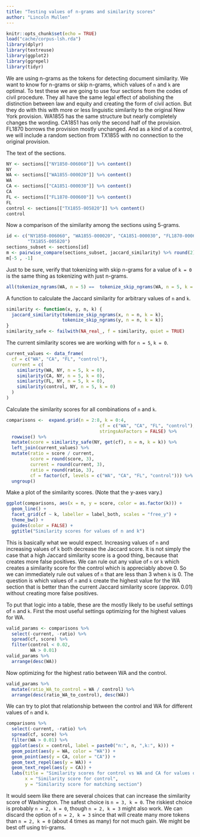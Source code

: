 ```yaml
---
title: "Testing values of n-grams and similarity scores"
author: "Lincoln Mullen"
---
```


```r
knitr::opts_chunk$set(echo = TRUE)
load("cache/corpus-lsh.rda")
library(dplyr)
library(textreuse)
library(ggplot2)
library(ggrepel)
library(tidyr)
```

We are using n-grams as the tokens for detecting document similarity. We want to know for n-grams or skip n-grams, which values of `n` and `k` are optimal. To test these we are going to use four sections from the codes of civil procedure. They all have the same legal effect of abolishing the distinction between law and equity and creating the form of civil action. But they do with this with more or less linguistic similarity to the original New York provision. WA1855 has the same structure but nearly completely changes the wording. CA1851 has only the second half of the provision. FL1870 borrows the provision mostly unchanged. And as a kind of a control, we will include a random section from TX1855 with no connection to the original provision.

The text of the sections.

```r
NY <- sections[["NY1850-006060"]] %>% content()
NY
WA <- sections[["WA1855-000020"]] %>% content()
WA
CA <- sections[["CA1851-000030"]] %>% content()
CA
FL <- sections[["FL1870-000600"]] %>% content()
FL
control <- sections[["TX1855-005820"]] %>% content()
control
```

Now a comparison of the similarity among the sections using 5-grams.

```r
id <- c("NY1850-006060", "WA1855-000020", "CA1851-000030", "FL1870-000600",
        "TX1855-005820")
sections_subset <- sections[id]
m <- pairwise_compare(sections_subset, jaccard_similarity) %>% round(2)
m[-5 , -1]
```

Just to be sure, verify that tokenizing with skip n-grams for a value of `k = 0` is the same thing as tokenizing with just n-grams.

```r
all(tokenize_ngrams(WA, n = 5) ==  tokenize_skip_ngrams(WA, n = 5, k = 0))
```

A function to calculate the Jaccard similarity for arbitrary values of `n` and `k`.

```r
similarity <- function(x, y, n, k) {
  jaccard_similarity(tokenize_skip_ngrams(x, n = n, k = k),
                     tokenize_skip_ngrams(y, n = n, k = k))
}
similarity_safe <- failwith(NA_real_, f = similarity, quiet = TRUE)
```

The current similarity scores we are working with for `n = 5`, `k = 0`.

```r
current_values <- data_frame(
  cf = c("WA", "CA", "FL", "control"),
  current = c(
    similarity(WA, NY, n = 5, k = 0),
    similarity(CA, NY, n = 5, k = 0),
    similarity(FL, NY, n = 5, k = 0),
    similarity(control, NY, n = 5, k = 0)
  )
)
```

Calculate the similarity scores for all combinations of `n` and `k`.

```r
comparisons <-  expand.grid(n = 2:8, k = 0:4,
                                   cf = c("WA", "CA", "FL", "control"),
                                   stringsAsFactors = FALSE) %>% 
  rowwise() %>% 
  mutate(score = similarity_safe(NY, get(cf), n = n, k = k)) %>% 
  left_join(current_values) %>% 
  mutate(ratio = score / current,
         score = round(score, 3),
         current = round(current, 3),
         ratio = round(ratio, 3),
         cf = factor(cf, levels = c("WA", "CA", "FL", "control"))) %>% 
  ungroup()
```

Make a plot of the similarity scores. (Note that the y-axes vary.)

```r
ggplot(comparisons, aes(x = n, y = score, color = as.factor(k))) +
  geom_line() +
  facet_grid(cf ~ k, labeller = label_both, scales = "free_y") +
  theme_bw() +
  guides(color = FALSE) +
  ggtitle("Similarity scores for values of n and k")
```

This is basically what we would expect. Increasing values of `n` and increasing values of `k` both decrease the Jaccard score. It is not simply the case that a high Jaccard similarity score is a good thing, because that creates more false positives. We can rule out any value of `n` or `k` which creates a similarity score for the control which is appreciably above 0. So we can immediately rule out values of `n` that are less than 3 when `k` is 0. The question is which values of `n` and `k` create the highest value for the WA section that is better than the current Jaccard similarity score (approx. 0.01) without creating more false positives. 

To put that logic into a table, these are the mostly likely to be useful settings of `n` and `k`. First the most useful settings optimizing for the highest values for WA.

```r
valid_params <- comparisons %>% 
  select(-current, -ratio) %>% 
  spread(cf, score) %>% 
  filter(control < 0.02,
         WA > 0.01) 
valid_params %>% 
  arrange(desc(WA))
```

Now optimizing for the highest ratio between WA and the control.

```r
valid_params %>% 
  mutate(ratio_WA_to_control = WA / control) %>% 
  arrange(desc(ratio_WA_to_control), desc(WA))
```

We can try to plot that relationship between the control and WA for different values of `n` and `k`.

```r
comparisons %>% 
  select(-current, -ratio) %>% 
  spread(cf, score) %>% 
  filter(WA > 0.01) %>% 
  ggplot(aes(x = control, label = paste0("n:", n, ",k:", k))) +
  geom_point(aes(y = WA, color = "WA")) +
  geom_point(aes(y = CA, color = "CA")) +
  geom_text_repel(aes(y = WA)) +
  geom_text_repel(aes(y = CA)) +
  labs(title = "Similarity scores for control vs WA and CA for values of n and k",
       x = "Similarity score for control",
       y = "Similarity score for matching section")
```

It would seem like there are several choices that can increase the similarity score of Washington. The safest choice is `n = 3, k = 0`. The riskiest choice is probably `n = 2, k = 0`, though `n = 2, k = 3` might also work. We can discard the option of `n = 2, k = 3` since that will create many more tokens than `n = 2, k = 0` (about 4 times as many) for not much gain. We might be best off using tri-grams.
